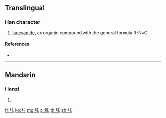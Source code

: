 {{character info/new}}
==Translingual==

===Han character===
{{Han char|rn=130|rad=肉|as=05|sn=9|four=|canj=BYMY}}

# [[isocyanide|Isocyanide]], an organic compound with the general formula R-N≡C.

====References====
* {{Han ref|kx=0980.141|hdz=32058.030|uh=80E9|ud=33001}}

----

==Mandarin==

===Hanzi===
{{cmn-hanzi|pin=[[kǎ]] ([[ka3]])|wg=k'a<sup>3</sup>}}

# {{defn|lang=cmn|sort=肉05}}

[[fr:胩]]
[[ko:胩]]
[[mg:胩]]
[[pl:胩]]
[[th:胩]]
[[zh:胩]]
